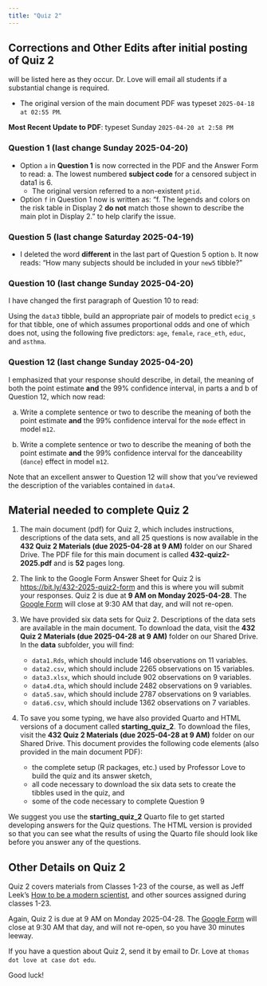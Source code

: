 ```yaml
---
title: "Quiz 2"
---
```


## Corrections and Other Edits after initial posting of Quiz 2 

will be listed here as they occur. Dr. Love will email all students if a substantial change is required.

- The original version of the main document PDF was typeset `2025-04-18 at 02:55 PM`.

**Most Recent Update to PDF**: typeset Sunday `2025-04-20 at 2:58 PM`

### Question 1 (last change Sunday 2025-04-20)

- Option `a` in **Question 1** is now corrected in the PDF and the Answer Form to read: a. The lowest numbered **subject code** for a censored subject in data1 is 6.
    - The original version referred to a non-existent `ptid`.
- Option `f` in Question 1 now is written as: "f. The legends and colors on the risk table in Display 2 **do not** match those shown to describe the main plot in Display 2." to help clarify the issue.

### Question 5 (last change Saturday 2025-04-19)

- I deleted the word **different** in the last part of Question 5 option `b`. It now reads: "How many subjects should be included in your `new5` tibble?"

### Question 10 (last change Sunday 2025-04-20)

I have changed the first paragraph of Question 10 to read:

Using the `data3` tibble, build an appropriate pair of models to predict `ecig_s` for that tibble, one of which assumes proportional odds and one of which does not, using the following five predictors: `age`, `female`, `race_eth`, `educ`, and `asthma`. 

### Question 12 (last change Sunday 2025-04-20)

I emphasized that your response should describe, in detail, the meaning of both the point estimate **and** the 99% confidence interval, in parts a and b of Question 12, which now read:

a. Write a complete sentence or two to describe the meaning of both the point estimate **and** the 99% confidence interval for the `mode` effect in model `m12`.

b. Write a complete sentence or two to describe the meaning of both the point estimate **and** the 99% confidence interval for the danceability (`dance`) effect in model `m12`.

Note that an excellent answer to Question 12 will show that you've reviewed the description of the variables contained in `data4`. 

## Material needed to complete Quiz 2

1. The main document (pdf) for Quiz 2, which includes instructions, descriptions of the data sets, and all 25 questions is now available in the **432 Quiz 2 Materials (due 2025-04-28 at 9 AM)** folder on our Shared Drive. The PDF file for this main document is called **432-quiz2-2025.pdf** and is **52** pages long.

2. The link to the Google Form Answer Sheet for Quiz 2 is <https://bit.ly/432-2025-quiz2-form> and this is where you will submit your responses. Quiz 2 is due at **9 AM on Monday 2025-04-28**. The [Google Form](https://bit.ly/432-2025-quiz2-form) will close at 9:30 AM that day, and will not re-open.

3. We have provided six data sets for Quiz 2. Descriptions of the data sets are available in the main document. To download the data, visit the **432 Quiz 2 Materials (due 2025-04-28 at 9 AM)** folder on our Shared Drive. In the **data** subfolder, you will find:
    - `data1.Rds`, which should include 146 observations on 11 variables.
    - `data2.csv`, which should include 2265 observations on 15 variables.
    - `data3.xlsx`, which should include 902 observations on 9 variables.
    - `data4.dta`, which should include 2482 observations on 9 variables.
    - `data5.sav`, which should include 2787 observations on 9 variables.
    - `data6.csv`, which should include 1362 observations on 7 variables.

4. To save you some typing, we have also provided Quarto and HTML versions of a document called **starting_quiz_2**. To download the files, visit the **432 Quiz 2 Materials (due 2025-04-28 at 9 AM)** folder on our Shared Drive. This document provides the following code elements (also provided in the main document PDF):
    - the complete setup (R packages, etc.) used by Professor Love to build the quiz and its answer sketch,
    - all code necessary to download the six data sets to create the tibbles used in the quiz, and
    - some of the code necessary to complete Question 9

We suggest you use the **starting_quiz_2** Quarto file to get started developing answers for the Quiz questions. The HTML version is provided so that you can see what the results of using the Quarto file should look like before you answer any of the questions.

## Other Details on Quiz 2

Quiz 2 covers materials from Classes 1-23 of the course, as well as Jeff Leek's [How to be a modern scientist](https://leanpub.com/modernscientist), and other sources assigned during classes 1-23.

Again, Quiz 2 is due at 9 AM on Monday 2025-04-28. The [Google Form](https://bit.ly/432-2025-quiz2-form) will close at 9:30 AM that day, and will not re-open, so you have 30 minutes leeway.

If you have a question about Quiz 2, send it by email to Dr. Love at `thomas dot love at case dot edu`.

Good luck!
